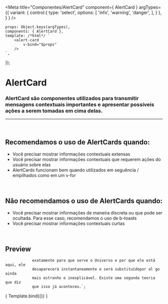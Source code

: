 
<Meta
	title="Componentes/AlertCard"
	component={ AlertCard }
	argTypes={{
		variant: {
			control:{
				type: 'select',
				options: [
					'info',
					'warning',
					'danger',
				],
			}
		},
	}
}
/>

	props: Object.keys(argTypes),
	components: { AlertCard },
	template: /*html*/ `
		<alert-card
			v-bind="$props" 
		/>
	`,
});

# AlertCard

### AlertCard são componentes utilizados para transmitir mensagens contextuais importantes e apresentar possíveis ações a serem tomadas em cima delas.
---
<br />

## Recomendamos o uso de AlertCards quando:
- Você precisar mostrar informações contextuais extensas
- Você precisar mostrar informações contextuais que requerem ações do usuário sobre elas
- AlertCards funcionam bem quando utilizados em seguência / empilhados como em um v-for

<br />

## Não recomendamos o uso de AlertCards quando:
- Você precisar mostrar informações de maneira discreta ou que pode ser ocultada.
Para esse caso, recomendamos o uso de b-toasts
- Você precisar mostrar informações contextuais curtas

<br />

## Preview


				exatamente para que serve o Universo e por que ele está aqui, ele 
				desaparecerá instantaneamente e será substituídopor al go ainda 
				mais estranho e inexplicável. Existe uma segunda teoria que diz 
				que isso já aconteceu.`;

<Canvas>
	<Story
		name="AlertCard"
		args={{
			title,
			subTitle,
			variant: 'info',
			value: false,
		}}
	>
		{ Template.bind({}) }
	</Story>
</Canvas>

<ArgsTable story="AlertCard" />